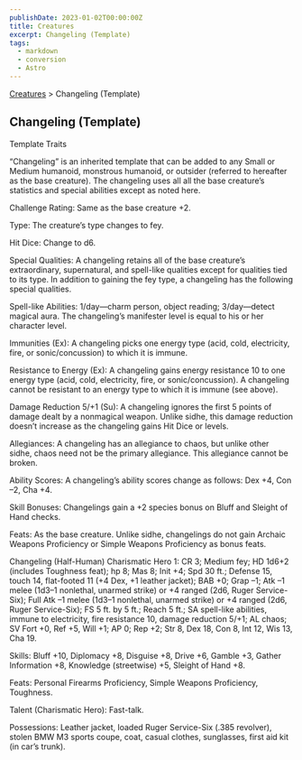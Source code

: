 ```yaml
---
publishDate: 2023-01-02T00:00:00Z
title: Creatures
excerpt: Changeling (Template)
tags:
  - markdown
  - conversion
  - Astro
---
```


[Creatures](arcana-d20-srd-creatures-index) > Changeling (Template)

## Changeling (Template)

Template Traits

“Changeling” is an inherited template that can be added to any Small or Medium
humanoid, monstrous humanoid, or outsider (referred to hereafter as the base
creature). The changeling uses all all the base creature’s statistics and
special abilities except as noted here.

Challenge Rating: Same as the base creature +2.

Type: The creature’s type changes to fey.

Hit Dice: Change to d6.

Special Qualities: A changeling retains all of the base creature’s
extraordinary, supernatural, and spell-like qualities except for qualities
tied to its type. In addition to gaining the fey type, a changeling has the
following special qualities.

Spell-like Abilities: 1/day—charm person, object reading; 3/day—detect magical
aura. The changeling’s manifester level is equal to his or her character
level.

Immunities (Ex): A changeling picks one energy type (acid, cold, electricity,
fire, or sonic/concussion) to which it is immune.

Resistance to Energy (Ex): A changeling gains energy resistance 10 to one
energy type (acid, cold, electricity, fire, or sonic/concussion). A changeling
cannot be resistant to an energy type to which it is immune (see above).

Damage Reduction 5/+1 (Su): A changeling ignores the first 5 points of damage
dealt by a nonmagical weapon. Unlike sidhe, this damage reduction doesn’t
increase as the changeling gains Hit Dice or levels.

Allegiances: A changeling has an allegiance to chaos, but unlike other sidhe,
chaos need not be the primary allegiance. This allegiance cannot be broken.

Ability Scores: A changeling’s ability scores change as follows: Dex +4, Con
–2, Cha +4.

Skill Bonuses: Changelings gain a +2 species bonus on Bluff and Sleight of
Hand checks.

Feats: As the base creature. Unlike sidhe, changelings do not gain Archaic
Weapons Proficiency or Simple Weapons Proficiency as bonus feats.

Changeling (Half-Human) Charismatic Hero 1: CR 3; Medium fey; HD 1d6+2
(includes Toughness feat); hp 8; Mas 8; Init +4; Spd 30 ft.; Defense 15, touch
14, flat-footed 11 (+4 Dex, +1 leather jacket); BAB +0; Grap –1; Atk –1 melee
(1d3–1 nonlethal, unarmed strike) or +4 ranged (2d6, Ruger Service-Six); Full
Atk –1 melee (1d3–1 nonlethal, unarmed strike) or +4 ranged (2d6, Ruger
Service-Six); FS 5 ft. by 5 ft.; Reach 5 ft.; SA spell-like abilities, immune
to electricity, fire resistance 10, damage reduction 5/+1; AL chaos; SV Fort
+0, Ref +5, Will +1; AP 0; Rep +2; Str 8, Dex 18, Con 8, Int 12, Wis 13, Cha
19.

Skills: Bluff +10, Diplomacy +8, Disguise +8, Drive +6, Gamble +3, Gather
Information +8, Knowledge (streetwise) +5, Sleight of Hand +8.

Feats: Personal Firearms Proficiency, Simple Weapons Proficiency, Toughness.

Talent (Charismatic Hero): Fast-talk.

Possessions: Leather jacket, loaded Ruger Service-Six (.385 revolver), stolen
BMW M3 sports coupe, coat, casual clothes, sunglasses, first aid kit (in car’s
trunk).

